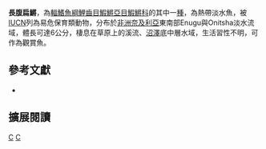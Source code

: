 {{Speciesbox 
| taxon = Epiplatys longiventralis
| status = VU
| status_system = IUCN3.1
| authority = [[Boulenger|Boulenger]], 1911
| synonyms = *''Haplochilus longiventralis, Boulenger, 1911''
*''Aplocheilus longiventralis, Boulenger, 1911''
}}
'''長腹扁鱂'''，為[[輻鰭魚綱|輻鰭魚綱]][[鯉齒目|鯉齒目]][[鰕鱂亞目|鰕鱂亞目]][[鰕鱂科|鰕鱂科]]的其中一[[種|種]]，為熱帶淡水魚，被[[IUCN|IUCN]]列為易危保育類動物，分布於[[非洲|非洲]][[奈及利亞|奈及利亞]]東南部Enugu與Onitsha淡水流域，體長可達6公分，棲息在草原上的溪流、[[沼澤|沼澤]]底中層水域，生活習性不明，可作為觀賞魚。

== 參考文獻 ==
*{{FishBase_species|genus=Epiplatys|species=longiventralis|year=2014|month=7}}

== 擴展閱讀 ==
{{refbegin}}
{{wikispecies-inline|Epiplatys longiventralis|長腹扁鱂}}
{{refend}}
{{Taxonbar|from=Q5524557}}

[[Category:觀賞魚|C]]
[[Category:扁鱂屬|C]]


{{魚類小作品}}